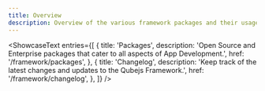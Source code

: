 ```yaml
---
title: Overview
description: Overview of the various framework packages and their usage.
---
```



<ShowcaseText
  entries={[
    {
      title: 'Packages',
      description:
        'Open Source and Enterprise packages that cater to all aspects of App Development.',
      href: '/framework/packages',
    },
    {
      title: 'Changelog',
      description:
        'Keep track of the latest changes and updates to the Qubejs Framework.',
      href: '/framework/changelog',
    },
  ]}
/>
